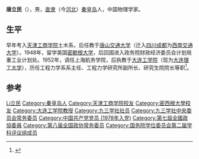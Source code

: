 '''唐立民'''（{{bd|1924年|6月7日|2013年|1月16日|catIdx=Tang唐立民}}），男，[[直隶省|直隶]]（今[[河北省|河北]]）[[秦皇岛市|秦皇岛]]人，中国物理学家。

== 生平 ==
早年考入[[天津工商学院|天津工商学院]]土木系，后任教于[[唐山交通大学|唐山交通大学]]（迁入[[四川|四川]][[成都|成都]]为[[西南交通大学|西南交通大学]]）。1948年，留学美国[[密歇根大学|密歇根大学]]，后回国进入政务院财政经济委员会计划局重工业计划处。1952年，调任上海航务学院，后执教于[[大连工学院|大连工学院]]（现为[[大连理工大学|大连理工大学]]），历任工程力学系系主任、工程力学研究所副所长、研究生院院长等职<ref>{{cite news|title=著名力学家唐立民教授逝世|url=http://news.sciencenet.cn/htmlnews/2013/1/274106.shtm|accessdate=2013-04-11|newspaper=科学网|archive-date=2019-06-09|archive-url=https://web.archive.org/web/20190609151021/http://news.sciencenet.cn/htmlnews/2013/1/274106.shtm|dead-url=no}}</ref>。

== 参考 ==
{{reflist}}

{{国务院学位委员会第二届学科评议组/工学}}
{{Navboxes
| title  = 唐立民在[[九三学社|九三学社]]的职务
| list1  =
{{九三学社第八届中央委员会}}
{{九三学社第九届中央委员会}}
}}

{{Authority control}}

{{DEFAULTSORT:Tang唐立民}}
[[Category:唐姓|Li立民]]
[[Category:秦皇岛人|Category:秦皇岛人]]
[[Category:天津工商学院校友|Category:天津工商学院校友]]
[[Category:密西根大學校友|Category:密西根大學校友]]
[[Category:大连工学院教授|Category:大连工学院教授]]
[[Category:九三学社社员|Category:九三学社社员]]
[[Category:九三学社中央委员会常务委员|Category:九三学社中央委员会常务委员]]
[[Category:中国共产党党员_(1978年入党)|Category:中国共产党党员 (1978年入党)]]
[[Category:第七屆全國政協委員|Category:第七屆全國政協委員]]
[[Category:第八届全国政协常务委员|Category:第八届全国政协常务委员]]
[[Category:国务院学位委员会第二届学科评议组成员|Category:国务院学位委员会第二届学科评议组成员]]


{{中国科学家小作品}}